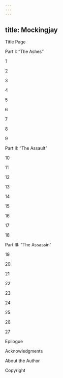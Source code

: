 ```yaml
---
---
---
```

title: Mockingjay
---

Title Page

Part I: “The Ashes”

1

2

3

4

5

6

7

8

9  

Part II: “The Assault”

10

11

12

13

14

15

16

17

18 

Part III: “The Assassin”

19

20

21

22

23

24

25

26

27

Epilogue   

Acknowledgments   

About the Author

Copyright